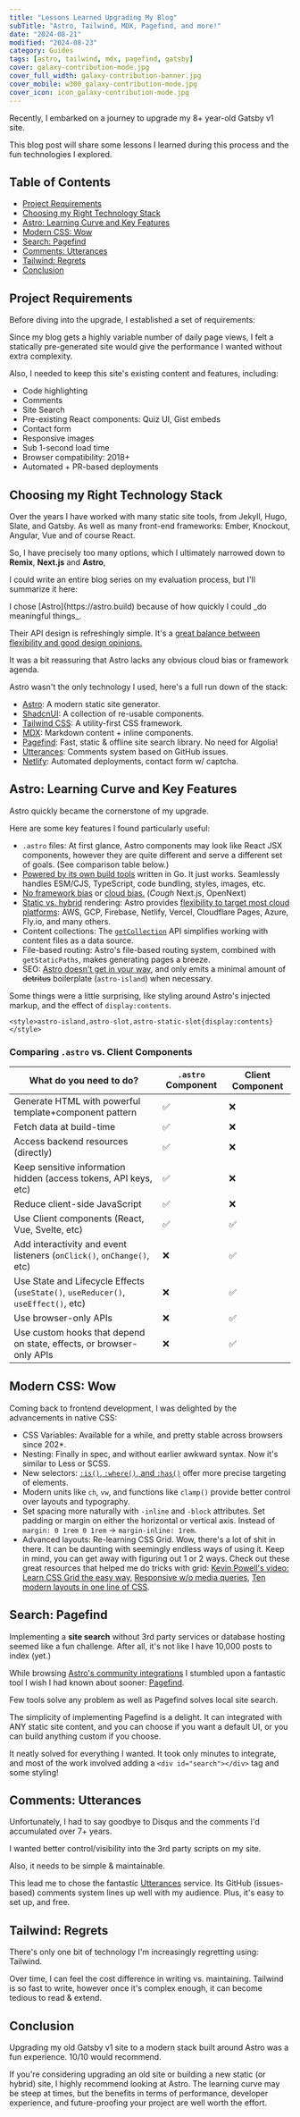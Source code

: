 ```yaml
---
title: "Lessons Learned Upgrading My Blog"
subTitle: "Astro, Tailwind, MDX, Pagefind, and more!"
date: "2024-08-21"
modified: "2024-08-23"
category: Guides
tags: [astro, tailwind, mdx, pagefind, gatsby]
cover: galaxy-contribution-mode.jpg
cover_full_width: galaxy-contribution-banner.jpg
cover_mobile: w300_galaxy-contribution-mode.jpg
cover_icon: icon_galaxy-contribution-mode.jpg
---
```


Recently, I embarked on a journey to upgrade my 8+ year-old Gatsby v1 site.

This blog post will share some lessons I learned during this process and the fun technologies I explored.

## Table of Contents

- [Project Requirements](#project-requirements)
- [Choosing my Right Technology Stack](#choosing-my-right-technology-stack)
- [Astro: Learning Curve and Key Features](#astro-learning-curve-and-key-features)
- [Modern CSS: Wow](#modern-css-wow)
- [Search: Pagefind](#search-pagefind)
- [Comments: Utterances](#comments-utterances)
- [Tailwind: Regrets](#tailwind-regrets)
- [Conclusion](#conclusion)

## Project Requirements

Before diving into the upgrade, I established a set of requirements:

Since my blog gets a highly variable number of daily page views, I felt a statically pre-generated site would give the performance I wanted without extra complexity.

Also, I needed to keep this site's existing content and features, including:

- Code highlighting
- Comments
- Site Search
- Pre-existing React components: Quiz UI, Gist embeds
- Contact form
- Responsive images
- Sub 1-second load time
- Browser compatibility: 2018+
- Automated + PR-based deployments

## Choosing my Right Technology Stack

Over the years I have worked with many static site tools, from Jekyll, Hugo, Slate, and Gatsby. As well as many front-end frameworks: Ember, Knockout, Angular, Vue and of course React.

So, I have precisely too many options, which I ultimately narrowed down to **Remix**, **Next.js** and **Astro**,

I could write an entire blog series on my evaluation process, but I'll summarize it here:

<p class="breakout">I chose [Astro](https://astro.build) because of how quickly I could _do meaningful things_.</p>

Their API design is refreshingly simple. It's a [great balance between flexibility and good design opinions.](https://docs.astro.build/en/concepts/why-astro/)

It was a bit reassuring that Astro lacks any obvious cloud bias or framework agenda.

Astro wasn't the only technology I used, here's a full run down of the stack:

- [Astro](https://astro.build): A modern static site generator.
- [ShadcnUI](https://ui.shadcn.com): A collection of re-usable components.
- [Tailwind CSS](https://tailwindcss.com): A utility-first CSS framework.
- [MDX](https://mdxjs.com): Markdown content + inline components.
- [Pagefind](https://pagefind.app): Fast, static & offline site search library. No need for Algolia!
- [Utterances](https://utteranc.es): Comments system based on GitHub issues.
- [Netlify](https://www.netlify.com): Automated deployments, contact form w/ captcha.

## Astro: Learning Curve and Key Features

<p class="breakout quote">Astro quickly became the cornerstone of my upgrade.</p>

Here are some key features I found particularly useful:

- `.astro` files: At first glance, Astro components may look like React JSX components, however they are quite different and serve a different set of goals. (See comparison table below.)
- [Powered by its own build tools](https://github.com/withastro/compiler) written in Go. It just works. Seamlessly handles ESM/CJS, TypeScript, code bundling, styles, images, etc.
- [No framework bias](https://docs.astro.build/en/guides/framework-components/#official-ui-framework-integrations) or [cloud bias.](https://docs.astro.build/en/guides/deploy/) (*Cough* Next.js, OpenNext)
- [Static vs. hybrid](https://docs.astro.build/en/basics/rendering-modes/) rendering: Astro provides [flexibility to target most cloud platforms](https://docs.astro.build/en/guides/deploy/): AWS, GCP, Firebase, Netlify, Vercel, Cloudflare Pages, Azure, Fly.io, and many others.
- Content collections: The [`getCollection`](https://docs.astro.build/en/reference/api-reference/#getcollection) API simplifies working with content files as a data source.
- File-based routing: Astro's file-based routing system, combined with `getStaticPaths`, makes generating pages a breeze.
- SEO: [Astro doesn't get in your way](https://github.com/justsml/dans-blog/blob/010c5cb58bb327adb8c8fff608594daa612ad9d5/src/components/BaseHead.astro#L43-L63), and only emits a minimal amount of ~~detritus~~ boilerplate (`astro-island`) when necessary.

Some things were a little surprising, like styling around Astro's injected markup, and the effect of `display:contents`.

```tsx
<style>astro-island,astro-slot,astro-static-slot{display:contents}</style>
```

### Comparing `.astro` vs. Client Components

| What do you need to do?                                                            | `.astro` Component    | Client Component    |
| ---------------------------------------------------------------------------------- | ------------------- | ------------------- |
| Generate HTML with powerful template+component pattern                             | ✅ | ❌ |
| Fetch data at build-time                                                           | ✅ | ❌ |
| Access backend resources (directly)                                                | ✅ | ❌ |
| Keep sensitive information hidden (access tokens, API keys, etc)                   | ✅ | ❌ |
| Reduce client-side JavaScript                                                      | ✅ | ❌ |
| Use Client components (React, Vue, Svelte, etc)                                    | ✅ | ✅ |
| Add interactivity and event listeners (`onClick()`, `onChange()`, etc)             | ❌ | ✅ |
| Use State and Lifecycle Effects (`useState()`, `useReducer()`, `useEffect()`, etc) | ❌ | ✅ |
| Use browser-only APIs                                                              | ❌ | ✅ |
| Use custom hooks that depend on state, effects, or browser-only APIs               | ❌ | ✅ |


## Modern CSS: Wow

Coming back to frontend development, I was delighted by the advancements in native CSS:

- CSS Variables: Available for a while, and pretty stable across browsers since 202\*.
- Nesting: Finally in spec, and without earlier awkward syntax. Now it's similar to Less or SCSS.
- New selectors: [`:is()`, `:where()`, and `:has()`](https://www.youtube.com/watch?v=3ncFpP8GP4g) offer more precise targeting of elements.
- Modern units like `ch`, `vw`, and functions like `clamp()` provide better control over layouts and typography.
- Set spacing more naturally with `-inline` and `-block` attributes. Set padding or margin on either the horizontal or vertical axis. Instead of `margin: 0 1rem 0 1rem` → `margin-inline: 1rem`.
- Advanced layouts: Re-learning CSS Grid. Wow, there's a lot of shit in there. It can be daunting with seemingly endless ways of using it. Keep in mind, you can get away with figuring out 1 or 2 ways. Check out these great resources that helped me do tricks with grid: [Kevin Powell's video: Learn CSS Grid the easy way](https://www.youtube.com/watch?v=rg7Fvvl3taU), [Responsive w/o media queries](https://ardilamorin.com/responsive-no-media-queries/), [Ten modern layouts in one line of CSS](https://web.dev/articles/one-line-layouts).

## Search: Pagefind

Implementing a **site search** without 3rd party services or database hosting seemed like a fun challenge. After all, it's not like I have 10,000 posts to index (yet.)

While browsing [Astro's community integrations](https://astro.build/integrations/?search=find) I stumbled upon a fantastic tool I wish I had known about sooner: [Pagefind](https://pagefind.app/).

<p class="breakout quote">Few tools solve any problem as well as Pagefind solves local site search.</p>

The simplicity of implementing Pagefind is a delight. It can integrated with ANY static site content, and you can choose if you want a default UI, or you can build anything custom if you choose.

It neatly solved for everything I wanted. It took only minutes to integrate, and most of the work involved adding a `<div id="search"></div>` tag and some styling!

## Comments: Utterances

Unfortunately, I had to say goodbye to Disqus and the comments I'd accumulated over 7+ years.

I wanted better control/visibility into the 3rd party scripts on my site.

Also, it needs to be simple & maintainable.

This lead me to chose the fantastic [Utterances](https://utteranc.es/) service. Its GitHub (issues-based) comments system lines up well with my audience. Plus, it's easy to set up, and free.

## Tailwind: Regrets

There's only one bit of technology I'm increasingly regretting using: Tailwind.

Over time, I can feel the cost difference in writing vs. maintaining. Tailwind is so fast to write, however once it's complex enough, it can become tedious to read & extend.

## Conclusion

Upgrading my old Gatsby v1 site to a modern stack built around Astro was a fun experience. 10/10 would recommend.

If you're considering upgrading an old site or building a new static (or hybrid) site, I highly recommend looking at Astro. The learning curve may be steep at times, but the benefits in terms of performance, developer experience, and future-proofing your project are well worth the effort.
